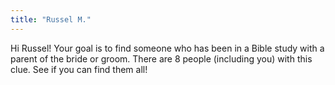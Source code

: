 ```yaml
---
title: "Russel M."
---
```


Hi Russel! Your goal is to find someone who has been in a Bible study with a parent of the bride or groom. There are 8 people (including you) with this clue. See if you can find them all!
